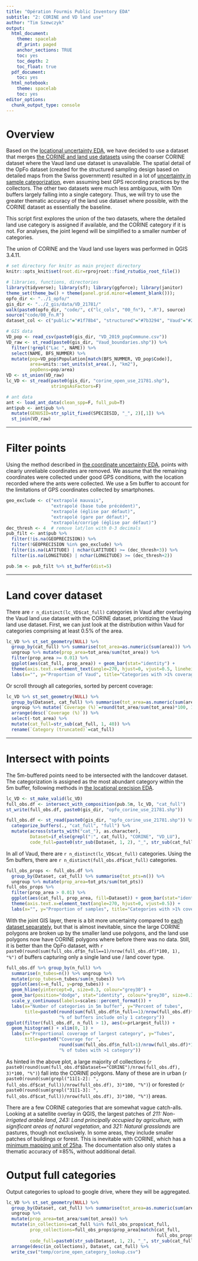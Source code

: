 ```yaml
---
title: "Opération Fourmis Public Inventory EDA"
subtitle: "2: CORINE and VD land use"
author: "Tim Szewczyk"
output:
  html_document:
    theme: spacelab
    df_print: paged
    anchor_sections: TRUE
    toc: yes
    toc_depth: 2
    toc_float: true
  pdf_document:
    toc: yes
  html_notebook:
    theme: spacelab
    toc: yes
editor_options: 
  chunk_output_type: console
---
```


# Overview

Based on the [locational uncertainty EDA](00_eda-1-coord-habitat.html#Overview), we have decided to use a dataset that merges [the CORINE and land use datasets](00_eda-1-coord-habitat.html#Habitat_datasets) using the coarser CORINE dataset where the Vaud land use dataset is unavailable. The spatial detail of the OpFo dataset (created for the structured sampling design based on detailed maps from the Swiss government) resulted in a lot of [uncertainty in sample categorization](00_eda-1-coord-habitat.html#Habitat:_Points__buffers), even assuming best GPS recording practices by the collectors. The other two datasets were much less ambiguous, with 10m buffers largely falling into a single category. Thus, we will try to use the greater thematic accuracy of the land use dataset where possible, with the CORINE dataset as essentially the baseline.

This script first explores the union of the two datasets, where the detailed land use category is assigned if available, and the CORINE category if it is not. For analyses, the joint legend will be simplified to a smaller number of categories.

The union of CORINE and the Vaud land use layers was performed in QGIS 3.4.11.

```r
# set directory for knitr as main project directory
knitr::opts_knit$set(root.dir=rprojroot::find_rstudio_root_file())
```

```r
# libraries, functions, directories
library(tidyverse); library(sf); library(ggforce); library(janitor)
theme_set(theme_bw() + theme(panel.grid.minor=element_blank())); 
opfo_dir <- "../1_opfo/"
gis_dir <- "../2_gis/data/VD_21781/"
walk(paste0(opfo_dir, "code/", c("lc_cols", "00_fn"), ".R"), source)
source("code/00_fn.R")
dataset_col <- c("public"="#1f78b4", "structured"="#7b3294", "Vaud"="#238443")

# GIS data
VD_pop <- read_csv(paste0(gis_dir, "VD_2019_popCommune.csv"))
VD_raw <- st_read(paste0(gis_dir, "Vaud_boundaries.shp")) %>%
  filter(!grepl("Lac ", NAME)) %>%
  select(NAME, BFS_NUMMER) %>%
  mutate(pop=VD_pop$Population[match(BFS_NUMMER, VD_pop$Code)],
         area=units::set_units(st_area(.), "km2"), 
         popDens=pop/area)
VD <- st_union(VD_raw)
lc_VD <- st_read(paste0(gis_dir, "corine_open_use_21781.shp"), 
                 stringsAsFactors=F) 

# ant data
ant <- load_ant_data(clean_spp=F, full_pub=T)
ant$pub <- ant$pub %>%
  mutate(GENUSID=str_split_fixed(SPECIESID, "_", 2)[,1]) %>%
  st_join(VD_raw) 
```

------------------------------------------------------------------------

# Filter points

Using the method described in [the coordinate uncertainty EDA](00_eda-1-coord-habitat.html#Filtering), points with clearly unreliable coordinates are removed. We assume that the remaining coordinates were collected under good GPS conditions, with the location recorded where the ants were collected. We use a 5m buffer to account for the limitations of GPS coordinates collected by smartphones.

```r
geo_exclude <- c("extrapolé mauvais", 
                 "extrapolé (base tube précédent)", 
                 "extrapolé (église par défaut)", 
                 "extrapolé (gare par défaut)", 
                 "extrapolé/corrigé (église par défaut)")
dec_thresh <- 4  # remove lat/lon with 0-3 decimals
pub_filt <- ant$pub %>% 
  filter(!is.na(GEOPRECISION)) %>%
  filter(!GEOPRECISION %in% geo_exclude) %>%
  filter(is.na(LATITUDE) | nchar(LATITUDE) >= (dec_thresh+3)) %>% 
  filter(is.na(LONGITUDE) | nchar(LONGITUDE) >= (dec_thresh+2)) 
```

```r
pub.5m <- pub_filt %>% st_buffer(dist=5)
```

------------------------------------------------------------------------

# Land cover dataset

There are `r n_distinct(lc_VD$cat_full)` categories in Vaud after overlaying the Vaud land use dataset with the CORINE dataset, prioritizing the Vaud land use dataset. First, we can just look at the distribution within Vaud for categories comprising at least 0.5% of the area.

```r
lc_VD %>% st_set_geometry(NULL) %>%
  group_by(cat_full) %>% summarise(tot_area=as.numeric(sum(area))) %>%
  ungroup %>% mutate(prop_area=tot_area/sum(tot_area)) %>%
  filter(prop_area >= 0.01) %>%
  ggplot(aes(cat_full, prop_area)) + geom_bar(stat="identity") + 
  theme(axis.text.x=element_text(angle=270, hjust=0, vjust=0.5, lineheight=0.7)) + 
  labs(x="", y="Proportion of Vaud", title="Categories with >1% coverage")

```

Or scroll through all categories, sorted by percent coverage:

```r
lc_VD %>% st_set_geometry(NULL) %>%
  group_by(Dataset, cat_full) %>% summarise(tot_area=as.numeric(sum(area))) %>%
  ungroup %>% mutate(`Coverage (%)`=round(tot_area/sum(tot_area)*100, 1)) %>%
  arrange(desc(`Coverage (%)`)) %>% 
  select(-tot_area) %>% 
  mutate(cat_full=str_sub(cat_full, 1, 40)) %>%
  rename(`Category (truncated)`=cat_full)
```

------------------------------------------------------------------------

# Intersect with points

The 5m-buffered points need to be intersected with the landcover dataset. The categorization is assigned as the most abundant category within the 5m buffer, following methods in [the locational precision EDA](code/00_eda-1-coord-habitat.html#Habitat:_Points__buffers).

```r
lc_VD <- st_make_valid(lc_VD)
full_obs.df <- intersect_with_composition(pub.5m, lc_VD, "cat_full")
st_write(full_obs.df, paste0(gis_dir, "opfo_corine_use_21781.shp"))
```

```r
full_obs.df <- st_read(paste0(gis_dir, "opfo_corine_use_21781.shp")) %>%
  categorize_buffers(., "cat_full", "full") %>%
  mutate(across(starts_with("cat_"), as.character),
         Dataset=if_else(grepl(":", cat_full), "CORINE", "VD_LU"),
         code_full=paste0(str_sub(Dataset, 1, 2), "_", str_sub(cat_full, 1, 3)))
```

In all of Vaud, there are `r n_distinct(lc_VD$cat_full)` categories. Using the 5m buffers, there are `r n_distinct(full_obs.df$cat_full)` categories.

```r
full_obs_props <- full_obs.df %>%
  group_by(Dataset, cat_full) %>% summarise(tot_pts=n()) %>%
  ungroup %>% mutate(prop_area=tot_pts/sum(tot_pts)) 
full_obs_props %>%
  filter(prop_area > 0.01) %>%
  ggplot(aes(cat_full, prop_area, fill=Dataset)) + geom_bar(stat="identity") + 
  theme(axis.text.x=element_text(angle=270, hjust=0, vjust=0.5)) + 
  labs(x="", y="Proportion of samples", title="Categories with >1% coverage")

```

With the joint GIS layer, there is a bit more uncertainty compared to [each dataset separately](00_eda-1-coord-habitat.html#Habitat:_Points__buffers), but that is almost inevitable, since the large CORINE polygons are broken up by the smaller land use polygons, and the land use polygons now have CORINE polygons where before there was no data. Still, it is better than the OpFo dataset, with `r paste0(round(sum(full_obs.df$n_full==1)/nrow(full_obs.df)*100, 1), "%")` of buffers capturing only a single land use / land cover type.

```r
full_obs.df %>% group_by(n_full) %>%
  summarise(n_tubes=n()) %>% ungroup %>%
  mutate(prop_tubes=n_tubes/sum(n_tubes)) %>%
  ggplot(aes(x=n_full, y=prop_tubes)) +
  geom_hline(yintercept=0, size=0.3, colour="grey30") +
  geom_bar(position="dodge", stat="identity", colour="grey30", size=0.3) +
  scale_y_continuous(labels=scales::percent_format()) + 
  labs(x="Number of categories in 5m buffer", y="Percent of tubes", 
       title=paste0(round(sum(full_obs.df$n_full==1)/nrow(full_obs.df)*100, 1), 
                    "% of buffers include only 1 category"))
ggplot(filter(full_obs.df, n_full > 1), aes(x=prLargest_full)) + 
  geom_histogram() + xlim(0, 1) +
  labs(x="Proportional coverage of largest category", y="Tubes",
       title=paste0("Coverage for ", 
                    round(sum(full_obs.df$n_full>1)/nrow(full_obs.df)*100, 1), 
                    "% of tubes with >1 category"))
```

As hinted in the above plot, a large majority of collections (`r paste0(round(sum(full_obs.df$Dataset=="CORINE")/nrow(full_obs.df), 3)*100, "%")`) fall into the CORINE polygons. Many of these are in urban (`r paste0(round(sum(grepl("11[1-2]: ", full_obs.df$cat_full))/nrow(full_obs.df), 3)*100, "%")`) or forested (`r paste0(round(sum(grepl("31[1-3]: ", full_obs.df$cat_full))/nrow(full_obs.df), 3)*100, "%")`) areas.

There are a few CORINE categories that are somewhat vague catch-alls. Looking at a satellite overlay in QGIS, the largest patches of *211: Non-irrigated arable land*, *243: Land principally occupied by agriculture, with significant areas of natural vegetation*, and *321: Natural grasslands* are pastures, though not exclusively. In some areas, they include smaller patches of buildings or forest. This is inevitable with CORINE, which has a [minimum mapping unit of 25ha](https://land.copernicus.eu/pan-european/corine-land-cover). The documentation also only states a thematic accuracy of ≥85%, without additional detail.

# Output full categories

Output categories to upload to google drive, where they will be aggregated.

```r

lc_VD %>% st_set_geometry(NULL) %>%
  group_by(Dataset, cat_full) %>% summarise(tot_area=as.numeric(sum(area))) %>%
  ungroup %>% 
  mutate(prop_area=tot_area/sum(tot_area)) %>%
  mutate(in_collections=cat_full %in% full_obs_props$cat_full,
         prop_collections=full_obs_props$prop_area[match(cat_full,
                                                         full_obs_props$cat_full)],
         code_full=paste0(str_sub(Dataset, 1, 2), "_", str_sub(cat_full, 1, 3))) %>%
  arrange(desc(in_collections), Dataset, cat_full) %>%
  write_csv("temp/corine_open_category_lookup.csv")
```
